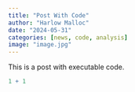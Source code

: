 ```yaml
---
title: "Post With Code"
author: "Harlow Malloc"
date: "2024-05-31"
categories: [news, code, analysis]
image: "image.jpg"
---
```


This is a post with executable code.

```r
1 + 1
```
